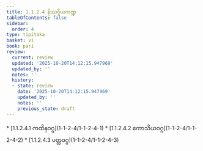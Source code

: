 ```yaml
---
title: 1.1.2.4 နိဿဂ္ဂိယကဏ္ဍ
tableOfContents: false
sidebar:
  order: 4
type: tipitaka
basket: vi
book: pari
review:
  current: review
  updated: '2025-10-20T14:12:15.947969'
  updated_by: ''
  notes: ''
  history:
  - state: review
    date: '2025-10-20T14:12:15.947969'
    updated_by: ''
    notes: ''
    previous_state: draft
---
```



<DynamicBreadcrumb />


<ReviewStatus review={frontmatter.review} showDetails={true} />

<HypothesisAnnotation frontmatter={frontmatter} />



<TableOfContents book="pari" section="1.1.2.4">
* [1.1.2.4.1 ကထိနဝဂ္ဂ](1-1-2-4/1-1-2-4-1)
* [1.1.2.4.2 ကောသိယဝဂ္ဂ](1-1-2-4/1-1-2-4-2)
* [1.1.2.4.3 ပတ္တဝဂ္ဂ](1-1-2-4/1-1-2-4-3)
</TableOfContents>